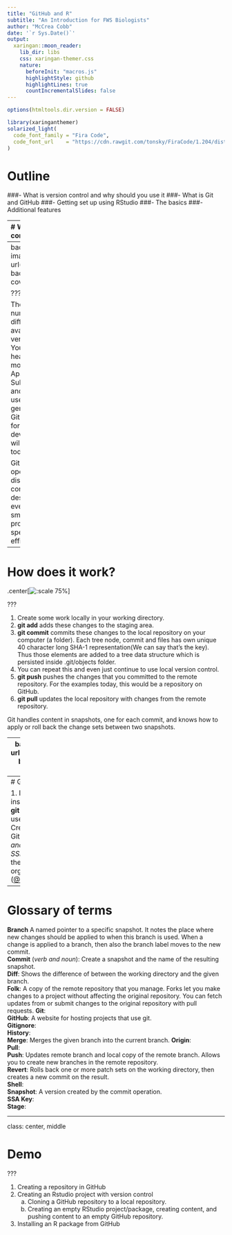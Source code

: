 ```yaml
---
title: "GitHub and R"
subtitle: "An Introduction for FWS Biologists"  
author: "McCrea Cobb"
date: '`r Sys.Date()`'
output:
  xaringan::moon_reader:
    lib_dir: libs
    css: xaringan-themer.css
    nature:
      beforeInit: "macros.js"
      highlightStyle: github
      highlightLines: true
      countIncrementalSlides: false
---
```


```r
options(htmltools.dir.version = FALSE)
```

```r
library(xaringanthemer)
solarized_light(
  code_font_family = "Fira Code",
  code_font_url    = "https://cdn.rawgit.com/tonsky/FiraCode/1.204/distr/fira_code.css"
)
```


# Outline

###- What is version control and why should you use it
###- What is Git and GitHub
###- Getting set up using RStudio
###- The basics
###- Additional features


---
# Why do version control?

.pull-left[
<br>
1. Keep track of the history of changes made to your work

2. Collaborate on your work in synch, manage conflicts

3. Share the most up-to-date version (and other versions) of your work

4. Publish your work (GitPage)
]

.pull-right[
![](images/finalfinal.gif)

]
???

For straightforward coding project, there is a single person and two points: start and end. However, when the project increases in complexity, there can be other steps in the process, such as bug fixes, feature requests, and reverts (opps!). With many points in the development timeline, it can be really useful to have control over the versions along the development path and the development history overall. 


---
background-image: url(images/git.png)
background-size: cover

???

There are a number of different software available to do version control. You might have heard of a few, most notable are Apache Subversion (SVN) and Git. Because R users have generally adopted Git (and GitHub) for package development, we will focus on Git today.

Git is a free and open source distributed version control system designed to handle everything from small to very large projects with speed and efficiency.

---
# How does it work?

.center[![:scale 75%](images/git_steps.png)]

???

1. Create some work locally in your working directory. 
2. **git add** adds these changes to the staging area. 
3. **git commit** commits these changes to the local repository on your computer (a folder). Each tree node, commit and files has own unique 40 character long SHA-1 representation(We can say that’s the key). Thus those elements are added to a tree data structure which is persisted inside .git/objects folder.
4. You can repeat this and even just continue to use local version control. 
5. **git push** pushes the changes that you committed to the remote repository. For the examples today, this would be a repository on GitHub. 
6. **git pull** updates the local repository with changes from the remote repository.


Git handles content in snapshots, one for each commit, and knows how to apply or roll back the change sets between two snapshots.


---
background-image: url(images/github.jpg)
background-size: cover


---
# Getting started

1. Download ([link](https://git-scm.com/download/win)) and install (requires admin) **git** 
2. Create a **GitHub** user account ([link](https://github.com/join))
3. Create an **SSH key** in GitHub (*Settings/SSH and GPG keys/New SSH key*)
4. Ask to join the FWS GitHub organization ([@USFWS](https://github.com/USFWS))
5. 


---
# Glossary of terms
 
**Branch** A named pointer to a specific snapshot. It notes the place where new changes should be applied to when this branch is used. When a change is applied to a branch, then also the branch label moves to the new commit.  
**Commit** (*verb and noun*): Create a snapshot and the name of the resulting snapshot.  
**Diff**: Shows the difference of between the working directory and the given branch.  
**Folk**: A copy of the remote repository that you manage. Forks let you make changes to a project without affecting the original repository. You can fetch updates from or submit changes to the original repository with pull requests.
**Git**:  
**GitHub**: A website for hosting projects that use git.  
**Gitignore**:  
**History**:  
**Merge**:  Merges the given branch into the current branch.
**Origin**:  
**Pull**:  
**Push**: Updates remote branch and local copy of the remote branch. Allows you to create new branches in the remote repository.    
**Revert**:  Rolls back one or more patch sets on the working directory, then creates a new commit on the result.  
**Shell**:  
**Snapshot**: A version created by the commit operation.  
**SSA Key**:  
**Stage**:   

---
class: center, middle

# Demo

???

1. Creating a repository in GitHub
2. Creating an Rstudio project with version control
    a. Cloning a GitHub repository to a local repository.
    b. Creating an empty RStudio project/package, creating content, and pushing content to an empty GitHub repository.
3. Installing an R package from GitHub
